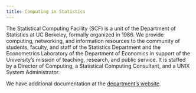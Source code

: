 ```yaml
---
title: Computing in Statistics
---
```


The Statistical Computing Facility (SCF) is a unit of the Department of Statistics at UC Berkeley, formally organized in 1986. We provide computing, networking, and information resources to the community of students, faculty, and staff of the Statistics Department and the Econometrics Laboratory of the Department of Economics in support of the University's mission of teaching, research, and public service. It is staffed by a Director of Computing, a Statistical Computing Consultant, and a UNIX System Administrator.

We have additional documentation at the [department's website](https://statistics.berkeley.edu/computing).
